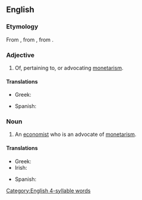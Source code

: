==English==

===Etymology===
From {{af|en|monetary|-ist}}, from {{der|en|la|monetarius}}, from {{m|la|monēta}}.

===Adjective===
{{en-adj}}

# Of, pertaining to, or advocating [[monetarism]].

====Translations====
{{trans-top|of, pertaining to, or advocating monetarism}}
* Greek: {{t+|el|μονεταριστικός}}
{{trans-mid}}
* Spanish: {{t|es|monetarista}}
{{trans-bottom}}

===Noun===
{{en-noun}}

# An [[economist]] who is an advocate of [[monetarism]].

====Translations====
{{trans-top|economist who is an advocate of monetarism}}
* Greek: {{t|el|μονεταριστής|m}}
* Irish: {{t|ga|airgeadaí|m}}
{{trans-mid}}
* Spanish: {{t|es|monetarista|m|f}}
{{trans-bottom}}

[[Category:English 4-syllable words]]